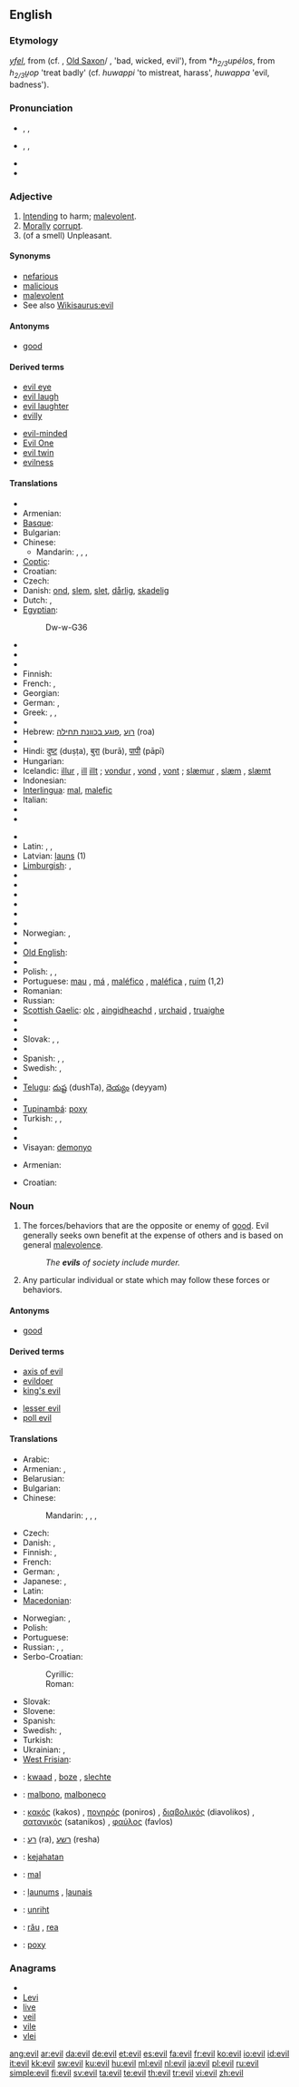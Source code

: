 {{wikipedia|dab=evil (disambiguation)|evil}}
==English==

{{rank|agreement|ship|third|692|evil|outside|beside|worth}}

===Etymology===
{{etyl|ang}} ''[[yfel]]'', from {{proto|Germanic|uƀilaz}} (cf. {{etyl|dum|-}} {{term|evel}}, [[Old Saxon]]/{{etyl|goh|-}} {{term|ubil}}, {{etyl|got|-}} {{term|ubils}} 'bad, wicked, evil'), from {{proto|Indo-European}} *''h<sub>2/3</sub>upélos'', from ''h<sub>2/3</sub>u̯op'' 'treat badly' (cf. {{etyl|hit}} ''huwappi'' 'to mistreat, harass', ''huwappa'' 'evil, badness').

===Pronunciation===
* {{enPR|ē-vəl}}, {{IPA|/ˈiːvəl/}}, {{SAMPA|/"i:v@l/}}
* {{enPR|ē-vĭl}}, {{IPA|/ˈiːvɪl/}}, {{SAMPA|/"i:vIl/}}
* {{audio|en-us-evil.ogg|Audio (US)}}
* {{rhymes|iːvəl}}

===Adjective===
{{en-adj|[[eviller]] or ''more evil''|[[evillest]] or ''most evil''}}

# [[intend|Intending]] to harm; [[malevolent]].
# [[morally|Morally]] [[corrupt]].
# (of a smell) Unpleasant.

====Synonyms====
{{checksyns}}
* [[nefarious]]
* [[malicious]]
* [[malevolent]]
* See also [[Wikisaurus:evil]]

====Antonyms====
* [[good]]

====Derived terms====
{{rel-top|terms derived from ''evil (adjective)''}}
* [[evil eye]]
* [[evil laugh]]
* [[evil laughter]]
* [[evilly]]
{{rel-mid}}
* [[evil-minded]]
* [[Evil One]]
* [[evil twin]]
* [[evilness]]
{{rel-bottom}}

====Translations====
{{trans-top|intending to harm}}
* {{trreq|Arabic}}
* Armenian: {{t-|hy|չար|tr=čar}}
* [[Basque]]: {{t|eu|gaizto|xs=Basque}}
* Bulgarian: {{t+|bg|лош|m}}
* Chinese:
** Mandarin: {{t|cmn|邪惡的|sc=Hani}}, {{t|cmn|邪恶的|tr=xiéède|sc=Hani}}, {{t|cmn|壞的|sc=Hani}}, {{t|cmn|坏的|tr=huàide|sc=Hani}}
* [[Coptic]]: {{tø|cop|ϩⲟⲟⲩ|tr=hoou|sc=Copt}}
* Croatian: {{t-|hr|zao}}
* Czech: {{t-|cs|zlý|m}}
* Danish: [[ond]], [[slem]], [[slet]], [[dårlig]], [[skadelig]]
* Dutch: {{t+|nl|kwaad}}, {{t-|nl|kwade}}
* [[Egyptian]]: {{tø|egy|ḏw|sc=Egyp}}
*: <hiero>Dw-w-G36</hiero>
* {{trreq|Estonian}}
* {{trreq|Faroese}}
* {{trreq|Filipino}}
* Finnish: {{t+|fi|paha}}
* French: {{t+|fr|mauvais}}, {{t+|fr|diabolique}}
* Georgian: {{t|ka|ბოროტი|tr=boroti|sc=Geor|xs=Georgian}}
* German: {{t+|de|böse}}, {{t+|de|übel}}
* Greek: {{t+|el|κακός|m|tr=kakos}}, {{t+|el|φαύλος|m|tr=favlos}}, {{t+|el|πονηρός|m|tr=poniros}}
* {{trreq|Haitian Creole}}
* Hebrew: [[רוע]] ,[[פוגע בכוונת תחילה]] (roa)
* {{trreq|Hiligaynon}}
* Hindi: [[दुष्ट]] (duṣṭa), [[बुरा]] (burā), [[पापी]] (pāpī)
* Hungarian: {{t+|hu|gonosz}}
* Icelandic: [[illur]] {{m}}, [[ill]] {{f}} [[illt]] {{n}}; [[vondur]] {{m}}, [[vond]] {{f}}, [[vont]] {{n}}; [[slæmur]] {{m}}, [[slæm]] {{f}}, [[slæmt]] {{n}}
* Indonesian: {{t+|id|jahat|xs=Indonesian}}
* [[Interlingua]]: [[mal]], [[malefic]]
* Italian: {{t+|it|male|m}}
* {{trreq|Kannada}}
* {{trreq|Kazakh}}
{{trans-mid}}
* {{trreq|Lao}}
* Latin: {{t+|la|malus|m}}, {{t-|la|mala|f}}, {{t+|la|malum|n}}
* Latvian: [[ļauns]] (1)
* [[Limburgish]]: {{t|li|kwaod}}, {{t|li|euvel}}
* {{trreq|Luhya}}
* {{trreq|Luo}}
* {{trreq|Macedonian}}
* {{trreq|Malay}}
* {{trreq|Malayalam}}
* {{trreq|Navajo}}
* Norwegian: {{t+|no|ond}},  {{t|no|slem}}
* {{trreq|Ojibwe}}
* [[Old English]]: {{t+|ang|unriht|xs=Old English}}
* {{trreq|Persian}}
* Polish: {{t+|pl|zły|m}}, {{t-|pl|zła|f}}, {{t-|pl|złe|n}}
* Portuguese: [[mau]] {{m}}, [[má]] {{f}}, [[maléfico]] {{m}}, [[maléfica]] {{f}}, [[ruim]] {{m|f}} (1,2)
* Romanian: {{t+|ro|rău}}
* Russian: {{t+|ru|злой|tr=zloj}}
* [[Scottish Gaelic]]: [[olc]] {{m}}, [[aingidheachd]] {{f}}, [[urchaid]] {{f}}, [[truaighe]] {{f}}
* {{trreq|Serbo-Croatian}}
* {{trreq|Sinhalese}}
* Slovak: {{t-|sk|zlý|m}}, {{t-|sk|zlý|f|alt=zlá}}, {{t-|sk|zlý|n|alt=zlé}}
* {{trreq|Slovene}}
* Spanish: {{t+|es|mal|m}}, {{t+|es|malo|m}}, {{t+|es|mala|f}}
* Swedish: {{t+|sv|ond}}, {{t+|sv|elak}}
* {{trreq|Tamil}}
* [[Telugu]]: [[దుష్ట]] (dushTa), [[దెయ్యం]] (deyyam)
* {{trreq|Thai}}
* [[Tupinambá]]: [[poxy]]
* Turkish: {{t|tr|kötücül}},  {{t|tr|şeytani}},  {{t|tr|şeytanî}}
* {{trreq|Ukrainian}}
* {{trreq|Vietnamese}}
* Visayan: [[demonyo]]
{{trans-bottom}}

{{trans-top|morally corrupt}}
* Armenian: {{t-|hy|չար|tr=čar}}
{{trans-mid}}
* Croatian: {{t-|hr|pokvaren}}
{{trans-bottom}}

===Noun===
{{wikipedia}}
{{en-noun|s|-}}

# The forces/behaviors that are the opposite or enemy of [[good]]. Evil generally seeks own benefit at the expense of others and is based on general [[malevolence]].
#: ''The '''evils''' of society include murder.''
# Any particular individual or state which may follow these forces or behaviors.

====Antonyms====
* [[good]]

====Derived terms====
{{rel-top|terms derived from ''evil (noun)''}}
* [[axis of evil]]
* [[evildoer]]
* [[king's evil]]
{{rel-mid}}
* [[lesser evil]]
* [[poll evil]]
{{rel-bottom}}

====Translations====
{{trans-top|evil}}
* Arabic: {{t+|ar|شر|m|tr=sharr}}
* Armenian: {{t|hy|չարություն|tr=čarut’yun}}, {{t-|hy|չարիք|tr=čarik’}}
* Belarusian: {{t-|be|зло|n|tr=zlo|xs=Belarusian}}
* Bulgarian: {{t+|bg|зло|n|tr=zlo}}
* Chinese:
*: Mandarin: {{t|cmn|邪惡|sc=Hani}}, {{t|cmn|邪恶|tr=xié'è|sc=Hani}}, {{t-|cmn|惡|sc=Hani}}, {{t-|cmn|恶|tr=è|sc=Hani}}
* Czech: {{t-|cs|zlo|n}}
* Danish: {{t+|da|ond|c}},  {{t|da|ondskab|c}}
* Finnish: {{t+|fi|paha}}, {{t+|fi|pahuus}}
* French: {{t+|fr|mal|m}}
* German: {{t-|de|Böse|n}}, {{t+|de|Übel|n}}
* Japanese: {{t|ja|邪悪|tr=じゃあく, jaaku}}, {{t+|ja|悪|tr=あく, aku}}
* Latin: {{t+|la|malum|n}}
* [[Macedonian]]: {{t-|mk|зло|n|tr=zlo}}
{{trans-mid}}
* Norwegian: {{t+|no|ond|c}}, {{t|no|ondskap|c}}
* Polish: {{t+|pl|zło|n}}
* Portuguese: {{t+|pt|mal|m}}
* Russian: {{t+|ru|зло|n|tr=zlo}}, {{t|ru|лихо|n|tr=líxo}}, {{t|ru|худо|n|tr=xúdo}}
* Serbo-Croatian:
*: Cyrillic: {{tø|sh|зло|n|sc=Cyrl|xs=Serbo-Croatian}}
*: Roman: {{tø|sh|zlo|n|xs=Serbo-Croatian}}
* Slovak: {{t-|sk|zlo|n}}
* Slovene: {{t+|sl|zlo|n}}
* Spanish: {{t+|es|mal|m}}
* Swedish: {{t+|sv|ond|c}}, {{t+|sv|ondska|c}}
* Turkish: {{t+|tr|kötülük}}
* Ukrainian: {{t-|uk|зло|n|tr=zlo|xs=Ukrainian}}, {{t|uk|лихо|n|tr=lýxo|xs=Ukrainian}}
* [[West Frisian]]: {{t-|fy|kwea|xs=West Frisian}}
{{trans-bottom}}

{{checktrans-top}}
* {{ttbc|Dutch}}: [[kwaad]] {{n}}, [[boze]] {{n}}, [[slechte]] {{n}}
* {{ttbc|Esperanto}}: [[malbono]], [[malboneco]]
* {{ttbc|Greek}}: [[κακός]] (kakos) {{m}}, [[πονηρός]] (poniros) {{m}}, [[διαβολικός]] (diavolikos) {{m}}, [[σατανικός]] (satanikos) {{m}}, [[φαύλος]] (favlos) {{m}}
* {{ttbc|Hebrew}}: [[רע]] (ra), [[רשע]] (resha)
* {{ttbc|Indonesian}}: [[kejahatan]]
* {{ttbc|Interlingua}}: [[mal]]
* {{ttbc|Latvian}}: [[ļaunums]] {{m}}, [[ļaunais]] {{m}}
{{trans-mid}}
* {{ttbc|Old English}}: [[unriht]]
* {{ttbc|Romanian}}: [[rău]] {{m}}, [[rea]] {{f}}
* {{ttbc|Tupinambá}}: [[poxy]]
{{trans-bottom}}

===Anagrams===
* {{alphagram|eilv}}
* [[Levi#English|Levi]]
* [[live#English|live]]
* [[veil#English|veil]]
* [[vile#English|vile]]
* [[vlei#English|vlei]]

[[ang:evil]]
[[ar:evil]]
[[da:evil]]
[[de:evil]]
[[et:evil]]
[[es:evil]]
[[fa:evil]]
[[fr:evil]]
[[ko:evil]]
[[io:evil]]
[[id:evil]]
[[it:evil]]
[[kk:evil]]
[[sw:evil]]
[[ku:evil]]
[[hu:evil]]
[[ml:evil]]
[[nl:evil]]
[[ja:evil]]
[[pl:evil]]
[[ru:evil]]
[[simple:evil]]
[[fi:evil]]
[[sv:evil]]
[[ta:evil]]
[[te:evil]]
[[th:evil]]
[[tr:evil]]
[[vi:evil]]
[[zh:evil]]
